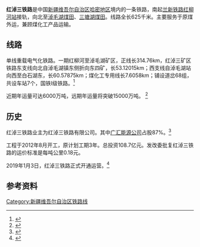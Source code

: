 {{Infobox rail system-route
|box_width= 350px
|rail_name=红淖三铁路
|name_bgcolor=
|banner_color=blue
|sec_banner_color=
|third_banner_color=
|logo_filename=
|image_width=
|logo_bgcolor=
|logo_note=
|system_map=
|mapimage_width=
|map_bgcolor=
|locale={{PRC}}[[新疆维吾尔自治区|新疆维吾尔自治区]][[哈密地区|哈密地区]]
|service_type=[[货运铁路|货运铁路]]
|begin_operation= 
|end_operation=
|system_length= 625km
|length_in_operation=
|total_length=
|line_title=线路
|lines= [[单线铁路|单线铁路]]
|stations= 32
|route_title=线路
|main_route=
|secondary_route=
|branch_route=
|standard=国铁I级
|main_stations=  
|ridership=
|fleet_size=
|max_speed=
|track_gauge={{标准轨}}
|min_radius= 1200米
|max_grade= 6‰ 
|block_signal= 自动站间闭塞加CTC
|depot= 
|operator= 红淖三铁路有限公司
|franchise= 
|website=
|route_map={{红淖三铁路RDT}}
|collapsed=
}}
'''红淖三铁路'''是中国[[新疆维吾尔自治区|新疆维吾尔自治区]][[哈密地区|哈密地区]]境内的一条铁路，南起[[兰新铁路|兰新铁路]][[红柳河站|红柳河站]]接轨，向北至[[淖毛湖镇|淖毛湖煤田]]、[[三塘湖乡|三塘湖煤田]]。线路全长625千米。主要服务于原煤外运，兼顾煤化工产品运输。

==线路==
单线重载电气化铁路。一期红柳河至淖毛湖矿区，正线长314.76km，红淖三矿区铁路东支线向北自淖毛湖镇东侧折向东四矿，长53.12015km；西支线自淖毛湖站向西至白石湖东，长60.57875km；煤化工专用线长7.6058km；铺设道岔68组，共设车站7个，国铁I级铁路。<ref>{{cite web |title=中铁四局开始新疆红淖三矿区铁路施工|url=https://www.peoplerail.com/rail/show-1811-175837-1.html |website=人民铁道网 |accessdate=2021-10-03 |date=2014-03-20}}</ref>

近期年运量可达6000万吨，远期年运量将突破15000万吨。 <ref>{{cite web |title=《新建铁路新疆红柳河至淖毛湖铁路可行性研究》报告书 |url=http://doc.mbalib.com/view/708a5af7785480a3598135a2621da64a.html |accessdate=2021-10-03}}</ref>

==历史==
红淖三铁路业主为红淖三铁路有限公司。其中[[广汇能源|广汇能源公司]]占股87%。<ref>{{cite web |title=铁路煤运通道建设提速 新疆红淖三铁路明年开工 |url=http://www.nea.gov.cn/2011-11/30/c_131278791.htm |website=国家能源局 |publisher=中国能源报 |accessdate=2021-10-03 |date=2011-11-30}}</ref>

工程于2012年8月开工，原计划工期3年。总投资108.7亿元。发改委批复红淖三铁路的运价标准是每吨公里0.18元。

2019年1月3日，红淖三铁路正式开通运营。<ref>{{cite web |title=红淖铁路前三季度货发量870余万吨 赶超去年全年任务量 |url=http://www.xj.chinanews.com/dizhou/2021-09-30/detail-iharpcni8670327.shtml |website=中新网新疆 |publisher=宣城日报 |accessdate=2021-10-03 |date=2021-09-30}}</ref>

== 参考资料 ==
{{reflist}}
{{红淖三铁路|nocat}}
{{中国铁路}}

[[Category:新疆维吾尔自治区铁路线|Category:新疆维吾尔自治区铁路线]]